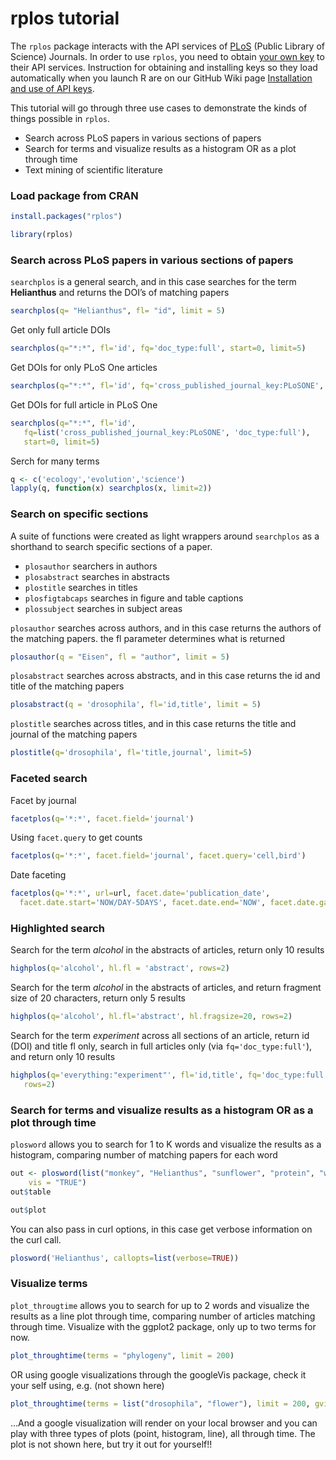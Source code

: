 <!--
%\VignetteEngine{knitr::knitr}
%\VignetteIndexEntry{rplos tutorial}
-->

rplos tutorial
=====

The `rplos` package interacts with the API services of [PLoS](http://www.plos.org/) (Public Library of Science) Journals. In order to use `rplos`, you need to obtain [your own key](http://api.plos.org/registration/) to their API services. Instruction for obtaining and installing keys so they load automatically when you launch R are on our GitHub Wiki page [Installation and use of API keys](https://github.com/ropensci/rOpenSci/wiki/Installation-and-use-of-API-keys).

This tutorial will go through three use cases to demonstrate the kinds
of things possible in `rplos`.

* Search across PLoS papers in various sections of papers
* Search for terms and visualize results as a histogram OR as a plot through time
* Text mining of scientific literature

### Load package from CRAN

```r
install.packages("rplos")
```

```r
library(rplos)
```

### Search across PLoS papers in various sections of papers

`searchplos` is a general search, and in this case searches for the term
**Helianthus** and returns the DOI's of matching papers

```r
searchplos(q= "Helianthus", fl= "id", limit = 5)
```

Get only full article DOIs

```r
searchplos(q="*:*", fl='id', fq='doc_type:full', start=0, limit=5)
```

Get DOIs for only PLoS One articles

```r
searchplos(q="*:*", fl='id', fq='cross_published_journal_key:PLoSONE', start=0, limit=5)
```

Get DOIs for full article in PLoS One

```r
searchplos(q="*:*", fl='id',
   fq=list('cross_published_journal_key:PLoSONE', 'doc_type:full'),
   start=0, limit=5)
```

Serch for many terms

```r
q <- c('ecology','evolution','science')
lapply(q, function(x) searchplos(x, limit=2))
```

### Search on specific sections

A suite of functions were created as light wrappers around `searchplos` as a shorthand to search specific sections of a paper.

* `plosauthor` searchers in authors
* `plosabstract` searches in abstracts
* `plostitle` searches in titles
* `plosfigtabcaps` searches in figure and table captions
* `plossubject` searches in subject areas

`plosauthor` searches across authors, and in this case returns the authors of the matching papers. the fl parameter determines what is returned

```r
plosauthor(q = "Eisen", fl = "author", limit = 5)
```

`plosabstract` searches across abstracts, and in this case returns the id and title of the matching papers

```r
plosabstract(q = 'drosophila', fl='id,title', limit = 5)
```

`plostitle` searches across titles, and in this case returns the title and journal of the matching papers

```r
plostitle(q='drosophila', fl='title,journal', limit=5)
```

### Faceted search

Facet by journal

```r
facetplos(q='*:*', facet.field='journal')
```

Using `facet.query` to get counts

```r
facetplos(q='*:*', facet.field='journal', facet.query='cell,bird')
```

Date faceting

```r
facetplos(q='*:*', url=url, facet.date='publication_date',
  facet.date.start='NOW/DAY-5DAYS', facet.date.end='NOW', facet.date.gap='+1DAY')
```

### Highlighted search

Search for the term _alcohol_ in the abstracts of articles, return only 10 results

```r
highplos(q='alcohol', hl.fl = 'abstract', rows=2)
```

Search for the term _alcohol_ in the abstracts of articles, and return fragment size of 20 characters, return only 5 results

```r
highplos(q='alcohol', hl.fl='abstract', hl.fragsize=20, rows=2)
```

Search for the term _experiment_ across all sections of an article, return id (DOI) and title fl only, search in full articles only (via `fq='doc_type:full'`), and return only 10 results

```r
highplos(q='everything:"experiment"', fl='id,title', fq='doc_type:full',
   rows=2)
```

### Search for terms and visualize results as a histogram OR as a plot through time

`plosword` allows you to search for 1 to K words and visualize the results
as a histogram, comparing number of matching papers for each word

```r
out <- plosword(list("monkey", "Helianthus", "sunflower", "protein", "whale"),
    vis = "TRUE")
out$table
```

```r
out$plot
```

You can also pass in curl options, in this case get verbose information on the curl call.

```r
plosword('Helianthus', callopts=list(verbose=TRUE))
```

### Visualize terms

`plot_througtime` allows you to search for up to 2 words and visualize the results as a line plot through time, comparing number of articles matching through time. Visualize with the ggplot2 package, only up to two terms for now.

```r
plot_throughtime(terms = "phylogeny", limit = 200)
```

OR using google visualizations through the googleVis package, check it your self using, e.g. (not shown here)

```r
plot_throughtime(terms = list("drosophila", "flower"), limit = 200, gvis = TRUE)
```

...And a google visualization will render on your local browser and you
can play with three types of plots (point, histogram, line), all through
time. The plot is not shown here, but try it out for yourself!!
